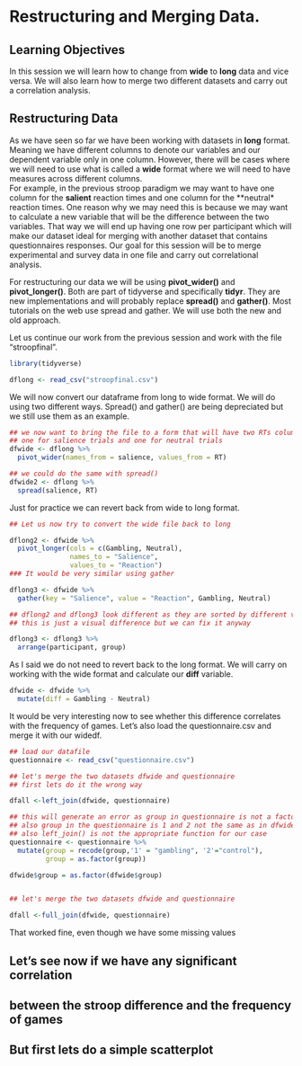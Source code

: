 # Restructuring and Merging Data. {#session9}  


## Learning Objectives  
In this session we will learn how to change from **wide** to **long** data and vice versa. We will also learn how to merge two different datasets and carry out a correlation analysis.  

## Restructuring Data

As we have seen so far we have been working with datasets in **long** format. Meaning we have different columns to denote our variables and our dependent variable only in one column. However, there will be cases where we will need to use what is called a **wide** format where we will need to have measures across different columns.  
For example, in the previous stroop paradigm we may want to have one column for the **salient** reaction times and one column for the **neutral* reaction times. One reason why we may need this is because we may want to calculate a new variable that will be the difference between the two variables. That way we will end up having one row per participant which will make our dataset ideal for merging with another dataset that contains questionnaires responses. Our goal for this session will be to merge experimental and survey data in one file and carry out correlational analysis.

For restructuring our data we will be using **pivot_wider()** and **pivot_longer()**. Both are part of tidyverse and specifically **tidyr**. They are new implementations and will probably replace **spread()** and **gather()**. Most tutorials on the web use spread and gather. We will use both the new and old approach.

Let us continue our work from the previous session and work with the file "stroopfinal".

```r
library(tidyverse)

dflong <- read_csv("stroopfinal.csv")

```


We will now convert our dataframe from long to wide format. We will do using two different ways. Spread() and gather() are being depreciated but we still use them as an example.

```r

## we now want to bring the file to a form that will have two RTs columns
## one for salience trials and one for neutral trials
dfwide <- dflong %>% 
  pivot_wider(names_from = salience, values_from = RT)

## we could do the same with spread()
dfwide2 <- dflong %>% 
  spread(salience, RT)

```


Just for practice we can revert back from wide to long format.  

```r

## Let us now try to convert the wide file back to long

dflong2 <- dfwide %>% 
  pivot_longer(cols = c(Gambling, Neutral), 
               names_to = "Salience", 
               values_to = "Reaction")
### It would be very similar using gather

dflong3 <- dfwide %>% 
  gather(key = "Salience", value = "Reaction", Gambling, Neutral)

## dflong2 and dflong3 look different as they are sorted by different variable
## this is just a visual difference but we can fix it anyway

dflong3 <- dflong3 %>% 
  arrange(participant, group)
```


As I said we do not need to revert back to the long format. We will carry on working with the wide format and calculate our **diff** variable.  
```r
dfwide <- dfwide %>% 
  mutate(diff = Gambling - Neutral)

```


It would be very interesting now to see whether this difference correlates with the frequency of games. Let's also load the questionnaire.csv and merge it with our widedf.  

```r
## load our datafile
questionnaire <- read_csv("questionnaire.csv")

## let's merge the two datasets dfwide and questionnaire
## first lets do it the wrong way

dfall <-left_join(dfwide, questionnaire)

## this will generate an error as group in questionnaire is not a factor
## also group in the questionnaire is 1 and 2 not the same as in dfwide
## also left_join() is not the appropriate function for our case
questionnaire <- questionnaire %>% 
  mutate(group = recode(group,'1' = "gambling", '2'="control"),
         group = as.factor(group))

dfwide$group = as.factor(dfwide$group)


## let's merge the two datasets dfwide and questionnaire

dfall <-full_join(dfwide, questionnaire)
```

That worked fine, even though we have some missing values

## Let's see now if we have any significant correlation
## between the stroop difference and the frequency of games

## But first lets do a simple scatterplot

